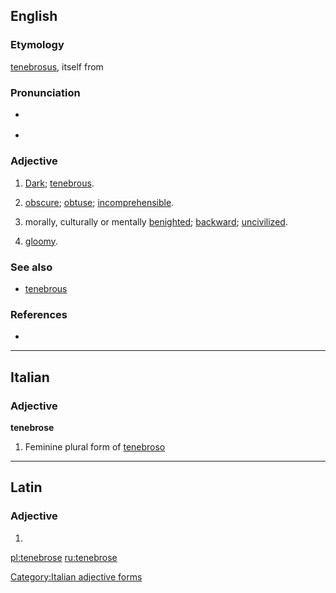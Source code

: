 ==English==

===Etymology===
{{etyl|la}} [[tenebrosus]], itself from {{term|tenebra||darkness}}

===Pronunciation===
* {{a|UK}} {{IPA|/ˈtɛnɪbɹəʊs}}
* {{a|US}} {{IPA|/ˈtɛnɪbɹoʊs}}

===Adjective===
{{en-adj}}

# [[dark|Dark]]; [[tenebrous]].
# {{figurative}} [[obscure]]; [[obtuse]]; [[incomprehensible]].
# {{figurative}} morally, culturally or mentally [[benighted]]; [[backward]]; [[uncivilized]].
# {{figurative}} [[gloomy]].

===See also===
* [[tenebrous]]

===References===
* {{R:OED2}}

----

==Italian==

===Adjective===
'''tenebrose''' {{f}}

# Feminine plural form of [[tenebroso]]

[[Category:Italian adjective forms]]

----

==Latin==

===Adjective===
{{la-adj-form|tenebrōse}}

# {{inflection of|tenebrosus|tenebrōsus|voc|m|s|lang=la}}

[[pl:tenebrose]]
[[ru:tenebrose]]